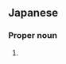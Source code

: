 ==Japanese==
{{ja-kanjitab|英|実|子}}

===Proper noun===
{{ja-pos|proper|えみこ}}

# {{given name|female|lang=ja|sort=えみこ}}